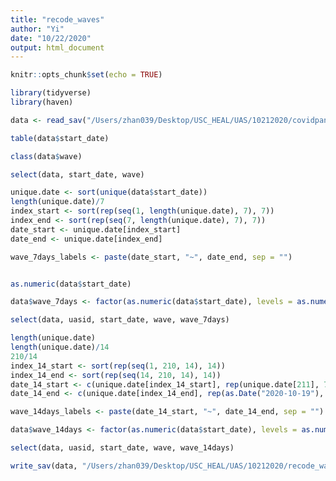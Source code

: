 ```yaml
---
title: "recode_waves"
author: "Yi"
date: "10/22/2020"
output: html_document
---
```


```r
knitr::opts_chunk$set(echo = TRUE)
```

```r
library(tidyverse)
library(haven)
```

```r
data <- read_sav("/Users/zhan039/Desktop/USC_HEAL/UAS/10212020/covidpanel_us_stata_oct_14_2020.sav")
```

```r
table(data$start_date)

class(data$wave)

select(data, start_date, wave)

unique.date <- sort(unique(data$start_date))
length(unique.date)/7
index_start <- sort(rep(seq(1, length(unique.date), 7), 7))
index_end <- sort(rep(seq(7, length(unique.date), 7), 7))
date_start <- unique.date[index_start]
date_end <- unique.date[index_end]

wave_7days_labels <- paste(date_start, "~", date_end, sep = "")


as.numeric(data$start_date)

data$wave_7days <- factor(as.numeric(data$start_date), levels = as.numeric(unique.date), labels = wave_7days_labels)

select(data, uasid, start_date, wave, wave_7days)
```

```r
length(unique.date)
length(unique.date)/14
210/14
index_14_start <- sort(rep(seq(1, 210, 14), 14))
index_14_end <- sort(rep(seq(14, 210, 14), 14))
date_14_start <- c(unique.date[index_14_start], rep(unique.date[211], 7))
date_14_end <- c(unique.date[index_14_end], rep(as.Date("2020-10-19"), 7))

wave_14days_labels <- paste(date_14_start, "~", date_14_end, sep = "")

data$wave_14days <- factor(as.numeric(data$start_date), levels = as.numeric(unique.date), labels = wave_14days_labels)

select(data, uasid, start_date, wave, wave_14days)
```

```r
write_sav(data, "/Users/zhan039/Desktop/USC_HEAL/UAS/10212020/recode_waves/UAS_recode_waves_YZ.sav")
```

